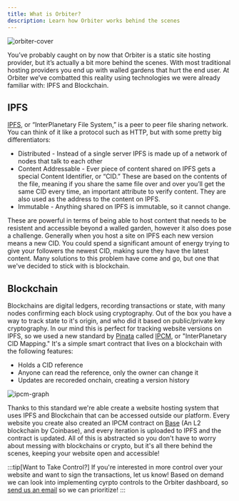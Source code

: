 ```yaml
---
title: What is Orbiter?
description: Learn how Orbiter works behind the scenes
---
```


![orbiter-cover](https://cdn.orbiter.host/ipfs/bafybeiguyvehgaqu7pormagesevg565egjud7v4k534gn24ypsde4gvpji?filename=cover.jpg)

You’ve probably caught on by now that Orbiter is a static site hosting provider, but it’s actually a bit more behind the scenes. With most traditional hosting providers you end up with walled gardens that hurt the end user. At Orbiter we’ve combatted this reality using technologies we were already familiar with: IPFS and Blockchain.

## IPFS

[IPFS](https://ipfs.io), or “InterPlanetary File System,” is a peer to peer file sharing network. You can think of it like a protocol such as HTTP, but with some pretty big differentiators:

- Distributed - Instead of a single server IPFS is made up of a network of nodes that talk to each other
- Content Addressable - Ever piece of content shared on IPFS gets a special Content Identifier, or “CID.” These are based on the contents of the file, meaning if you share the same file over and over you’ll get the same CID every time, an important attribute to verify content. They are also used as the address to the content on IPFS.
- Immutable - Anything shared on IPFS is immutable, so it cannot change.

These are powerful in terms of being able to host content that needs to be resistent and accessible beyond a walled garden, however it also does pose a challenge. Generally when you host a site on IPFS each new version means a new CID. You could spend a significant amount of energy trying to give your followers the newest CID, making sure they have the latest content. Many solutions to this problem have come and go, but one that we've decided to stick with is blockchain.

## Blockchain

Blockchains are digital ledgers, recording transactions or state, with many nodes confirming each block using cryptography. Out of the box you have a way to track state to it's origin, and who did it based on public/private key cryptography. In our mind this is perfect for tracking website versions on IPFS, so we used a new standard by [Pinata](https://pinata.cloud) called [IPCM](https://ipcm.dev), or "InterPlanetary CID Mapping." It's a simple smart contract that lives on a blockchain with the following features:

- Holds a CID reference
- Anyone can read the reference, only the owner can change it
- Updates are recoreded onchain, creating a version history

![ipcm-graph](https://cdn.orbiter.host/ipfs/bafkreihu3brxk62pvztqfpoznhxtc3puxwn3ifhbtbob6etwq54thyhs74)

Thanks to this standard we're able create a website hosting system that uses IPFS and Blockchain that can be accessed outside our platform. Every website you create also created an IPCM contract on [Base](https://base.org) (An L2 blockchain by Coinbase), and every iteration is uploaded to IPFS and the contract is updated. All of this is abstracted so you don't have to worry about messing with blockchains or crypto, but it's all there behind the scenes, keeping your website open and accessible!

:::tip[Want to Take Control?]
If you're interested in more control over your website and want to sign the transactions, let us know! Based on demand we can look into implementing cyrpto controls to the Orbiter dashboard, so [send us an email](mailto:steve@orbiter.host,justin@orbiter.host) so we can prioritize!
:::
